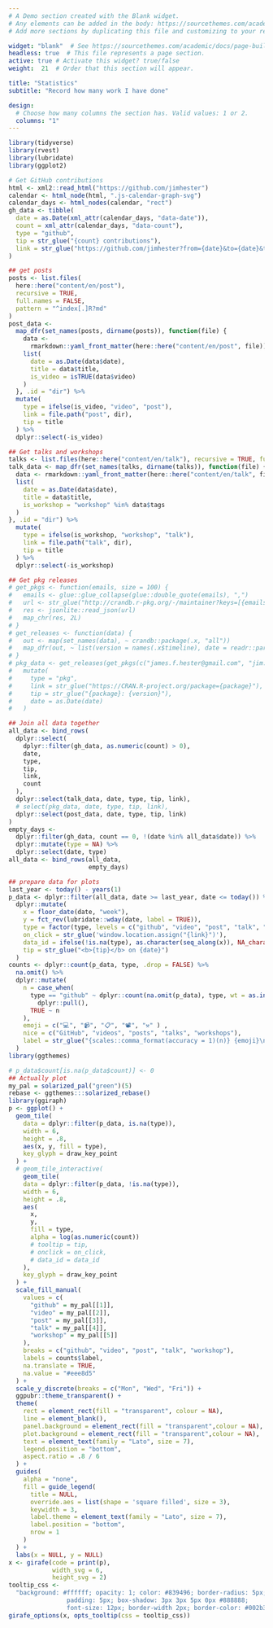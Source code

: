 ```yaml
---
# A Demo section created with the Blank widget.
# Any elements can be added in the body: https://sourcethemes.com/academic/docs/writing-markdown-latex/
# Add more sections by duplicating this file and customizing to your requirements.

widget: "blank"  # See https://sourcethemes.com/academic/docs/page-builder/
headless: true  # This file represents a page section.
active: true # Activate this widget? true/false
weight:  21  # Order that this section will appear.

title: "Statistics"
subtitle: "Record how many work I have done"

design:
  # Choose how many columns the section has. Valid values: 1 or 2.
  columns: "1"
---
```


```r
library(tidyverse)
library(rvest)
library(lubridate)
library(ggplot2)
```

```r
# Get GitHub contributions
html <- xml2::read_html("https://github.com/jimhester")
calendar <- html_node(html, ".js-calendar-graph-svg")
calendar_days <- html_nodes(calendar, "rect")
gh_data <- tibble(
  date = as.Date(xml_attr(calendar_days, "data-date")),
  count = xml_attr(calendar_days, "data-count"),
  type = "github",
  tip = str_glue("{count} contributions"),
  link = str_glue("https://github.com/jimhester?from={date}&to={date}&tab=overview")
)
```

```r
## get posts
posts <- list.files(
  here::here("content/en/post"),
  recursive = TRUE,
  full.names = FALSE,
  pattern = "^index[.]R?md"
)
post_data <-
  map_dfr(set_names(posts, dirname(posts)), function(file) {
    data <-
      rmarkdown::yaml_front_matter(here::here("content/en/post", file))
    list(
      date = as.Date(data$date),
      title = data$title,
      is_video = isTRUE(data$video)
    )
  }, .id = "dir") %>%
  mutate(
    type = ifelse(is_video, "video", "post"),
    link = file.path("post", dir),
    tip = title
  ) %>%
  dplyr::select(-is_video)
```

```r
## Get talks and workshops
talks <- list.files(here::here("content/en/talk"), recursive = TRUE, full.names = FALSE, pattern = "^index[.]md")
talk_data <- map_dfr(set_names(talks, dirname(talks)), function(file) {
  data <- rmarkdown::yaml_front_matter(here::here("content/en/talk", file))
  list(
    date = as.Date(data$date),
    title = data$title,
    is_workshop = "workshop" %in% data$tags
  )
}, .id = "dir") %>%
  mutate(
    type = ifelse(is_workshop, "workshop", "talk"),
    link = file.path("talk", dir),
    tip = title
  ) %>%
  dplyr::select(-is_workshop)
```

```r
## Get pkg releases
# get_pkgs <- function(emails, size = 100) {
#   emails <- glue::glue_collapse(glue::double_quote(emails), ",")
#   url <- str_glue("http://crandb.r-pkg.org/-/maintainer?keys=[{emails}]")
#   res <- jsonlite::read_json(url)
#   map_chr(res, 2L)
# }
# get_releases <- function(data) {
#   out <- map(set_names(data), ~ crandb::package(.x, "all"))
#   map_dfr(out, ~ list(version = names(.x$timeline), date = readr::parse_datetime(map_chr(.x$timeline, function(y) y %||% NA_character_))), .id = "package")
# }
# pkg_data <- get_releases(get_pkgs(c("james.f.hester@gmail.com", "jim.hester@rstudio.com", "james.hester@rstudio.com"))) %>%
#   mutate(
#     type = "pkg",
#     link = str_glue("https://CRAN.R-project.org/package={package}"),
#     tip = str_glue("{package}: {version}"),
#     date = as.Date(date)
#   )
```

```r
## Join all data together
all_data <- bind_rows(
  dplyr::select(
    dplyr::filter(gh_data, as.numeric(count) > 0),
    date,
    type,
    tip,
    link,
    count
  ),
  dplyr::select(talk_data, date, type, tip, link),
  # select(pkg_data, date, type, tip, link),
  dplyr::select(post_data, date, type, tip, link)
)
empty_days <-
  dplyr::filter(gh_data, count == 0, !(date %in% all_data$date)) %>%
  dplyr::mutate(type = NA) %>%
  dplyr::select(date, type)
all_data <- bind_rows(all_data,
                      empty_days)
```

```r
## prepare data for plots
last_year <- today() - years(1)
p_data <- dplyr::filter(all_data, date >= last_year, date <= today()) %>%
  dplyr::mutate(
    x = floor_date(date, "week"),
    y = fct_rev(lubridate::wday(date, label = TRUE)),
    type = factor(type, levels = c("github", "video", "post", "talk", "workshop")),
    on_click = str_glue('window.location.assign("{link}")'),
    data_id = ifelse(!is.na(type), as.character(seq_along(x)), NA_character_),
    tip = str_glue("<b>{tip}</b> on {date}")
  )
counts <- dplyr::count(p_data, type, .drop = FALSE) %>%
  na.omit() %>%
  dplyr::mutate(
    n = case_when(
      type == "github" ~ dplyr::count(na.omit(p_data), type, wt = as.integer(count)) %>% 
        dplyr::pull(),
      TRUE ~ n
    ),
    emoji = c("💻", "📹", "📋", "📽", "⚒" ) ,
    nice = c("GitHub", "videos", "posts", "talks", "workshops"),
    label = str_glue("{scales::comma_format(accuracy = 1)(n)} {emoji}\n{nice}")
  )
library(ggthemes)
```

```r
# p_data$count[is.na(p_data$count)] <- 0
## Actually plot
my_pal = solarized_pal("green")(5)
rebase <- ggthemes:::solarized_rebase()
library(ggiraph)
p <- ggplot() +
  geom_tile(
    data = dplyr::filter(p_data, is.na(type)),
    width = 6,
    height = .8,
    aes(x, y, fill = type),
    key_glyph = draw_key_point
  ) +
  # geom_tile_interactive(
    geom_tile(
    data = dplyr::filter(p_data, !is.na(type)),
    width = 6,
    height = .8,
    aes(
      x,
      y,
      fill = type,
      alpha = log(as.numeric(count))
      # tooltip = tip,
      # onclick = on_click,
      # data_id = data_id
    ),
    key_glyph = draw_key_point
  ) +
  scale_fill_manual(
    values = c(
      "github" = my_pal[[1]],
      "video" = my_pal[[2]],
      "post" = my_pal[[3]],
      "talk" = my_pal[[4]],
      "workshop" = my_pal[[5]]
    ),
    breaks = c("github", "video", "post", "talk", "workshop"),
    labels = counts$label,
    na.translate = TRUE,
    na.value = "#eee8d5"
  ) +
  scale_y_discrete(breaks = c("Mon", "Wed", "Fri")) +
  ggpubr::theme_transparent() +
  theme(
    rect = element_rect(fill = "transparent", colour = NA),
    line = element_blank(),
    panel.background = element_rect(fill = "transparent",colour = NA),
    plot.background = element_rect(fill = "transparent",colour = NA),
    text = element_text(family = "Lato", size = 7),
    legend.position = "bottom",
    aspect.ratio = .8 / 6
  ) +
  guides(
    alpha = "none",
    fill = guide_legend(
      title = NULL,
      override.aes = list(shape = 'square filled', size = 3),
      keywidth = 3,
      label.theme = element_text(family = "Lato", size = 7),
      label.position = "bottom",
      nrow = 1
    )
  ) +
  labs(x = NULL, y = NULL)
x <- girafe(code = print(p),
            width_svg = 6,
            height_svg = 2)
tooltip_css <-
  "background: #ffffff; opacity: 1; color: #839496; border-radius: 5px;
                padding: 5px; box-shadow: 3px 3px 5px 0px #888888;
                font-size: 12px; border-width 2px; border-color: #002b36;"
girafe_options(x, opts_tooltip(css = tooltip_css))
```